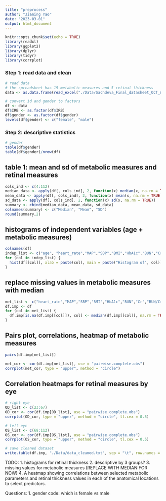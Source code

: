 ```yaml
---
title: "preprocess"
author: "Jianing Yao"
date: "2023-03-01"
output: html_document
---
```


```r
knitr::opts_chunk$set(echo = TRUE)
library(readxl)
library(ggplot2)
library(dplyr)
library(tidyr)
library(corrplot)
```

### Step 1: read data and clean
```r
# read data
# the spreadsheet has 19 metabolic measures and 5 retinal thickness
data <- as.data.frame(read_excel("./Data/Sachdeva_Final_datasheet_OCT_metabolic_232023.xlsx"))
```

```r
# convert id and gender to factors
df <- data
df$IRB <- as.factor(df$IRB)
df$gender <- as.factor(df$gender)
levels(df$gender) <- c("female", "male")
```

### Step 2: descriptive statistics
```r
# gender 
table(df$gender)
table(df$gender)/nrow(df)
```


## table 1: mean and sd of metabolic measures and retinal measures
```r
cols_ind <- c(4:112)
median_data <- apply(df[, cols_ind], 2, function(x) median(x, na.rm = TRUE))
mean_data <- apply(df[, cols_ind], 2, function(x) mean(x, na.rm = TRUE))
sd_data <- apply(df[, cols_ind], 2, function(x) sd(x, na.rm = TRUE))
summary <- cbind(median_data, mean_data, sd_data)
colnames(summary) <- c("Median", "Mean", "SD")
round(summary,2)
```


## histograms of independent variables (age + metabolic measures)

```r
colnames(df)
indep_list <- c("age", "heart_rate","MAP","SBP","BMI","HbA1c","BUN","Cr","BUN/Cr","HDL","LDL","Triglycerides","Cholesterol","NEFA","Glucose","Ketone","Insulin","Adiponectin","Leptin","RAGE")
for (col in indep_list) {
  hist(df[[col]], xlab = paste(col), main = paste("Histogram of", col))
}

```


## replace missing values in metabolic measures with median
```r
met_list <- c("heart_rate","MAP","SBP","BMI","HbA1c","BUN","Cr","BUN/Cr","HDL","LDL","Triglycerides","Cholesterol","NEFA","Glucose","Ketone","Insulin","Adiponectin","Leptin","RAGE")
df.imp <- df
for (col in met_list) {
  df.imp[is.na(df.imp[[col]]), col] <- median(df.imp[[col]], na.rm = TRUE)
}
```




## Pairs plot, correlations, heatmap of metabolic measures

```r
pairs(df.imp[met_list])
```

```r
met_cor <- cor(df.imp[met_list], use = "pairwise.complete.obs")
corrplot(met_cor, type = "upper", method = "circle")
```


## Correlation heatmaps for retinal measures by eye
```r
# right eye
OD_list <- c(23:67)
OD_cor <- cor(df.imp[OD_list], use = "pairwise.complete.obs")
corrplot(OD_cor, type = "upper", method = "circle", tl.cex = 0.5)
```

```r
# left eye
OS_list <- c(68:112)
OS_cor <- cor(df.imp[OS_list], use = "pairwise.complete.obs")
corrplot(OS_cor, type = "upper", method = "circle", tl.cex = 0.5)
```


```r
# save cleaned dataset
write.table(df.imp, "./Data/data_cleaned.txt", sep = "\t", row.names = FALSE, col.names = TRUE)
```




TODO:
1. histograms for retinal thickness 
2. descriptive by 3 groups?
3. missing values for metabolic measures (REPLACE WITH MEDIAN FOR NOW)
4. A heatmap showing correlations between selected metabolic parameters and retinal thickness values in each of the anatomical locations to select predictors.  




Questions: 
1. gender code: which is female vs male



